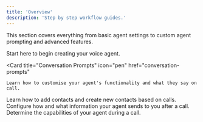 ```yaml
---
title: 'Overview'
description: 'Step by step workflow guides.'
---
```


This section covers everything from basic agent settings to custom agent prompting and advanced features.

<CardGroup cols={3}>
  <Card
    title="Agent Settings"
    icon="gear"
    href="agent-settings"
  >
    Start here to begin creating your voice agent.
  </Card>

  <Card
    title="Conversation Prompts"
    icon="pen"
    href="conversation-prompts"
  >
    Learn how to customise your agent's functionality and what they say on call.
  </Card>
  <Card
    title="Add Contacts"
    icon="user-plus"
    href="add-and-update-contacts"
  >
    Learn how to add contacts and create new contacts based on calls.
  </Card>
  <Card
    title="Post Call Messaging"
    icon="message-smile"
    href="post-call-messaging"
  >
    Configure how and what information your agent sends to you after a call.
  </Card>
  <Card
    title="Function Calls"
    icon="robot"
    href="function-calls"
  >
    Determine the capabilities of your agent during a call.
  </Card>

</CardGroup>

